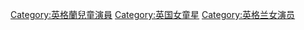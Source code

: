 [[Category:英格蘭兒童演員|Category:英格蘭兒童演員]]
[[Category:英国女童星|Category:英国女童星]]
[[Category:英格兰女演员|Category:英格兰女演员]]